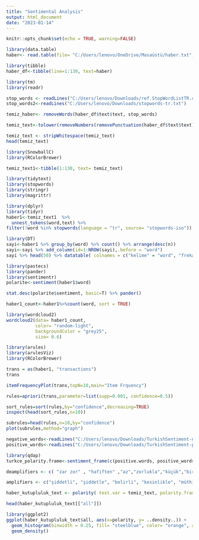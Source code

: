 ---
title: "Sentimental Analysis"
output: html_document
date: "2023-01-14"
---

```{r setup, include=FALSE}
knitr::opts_chunk$set(echo = TRUE, warning=FALSE)
```


```{r}
library(data.table)
haber<- read.table(file= "C:/Users/lenovo/OneDrive/Masaüstü/haber.txt", header = TRUE)
```

```{r}
library(tibble)
haber_df<-tibble(line=1:130, text=haber)
```

```{r}
library(tm)
library(readr)
```

```{r}
stop_words <- readLines("C:/Users/lenovo/Downloads/ref.StopWordListTR.csv")
stop_words2<-readLines("C:/Users/lenovo/Downloads/stopwords-tr.txt")
```

```{r}
temiz_haber<- removeWords(haber_df$text$text, stop_words)
```


```{r}
temiz_text<-tolower(removeNumbers(removePunctuation(haber_df$text$text)))
```

```{r}
temiz_text <- stripWhitespace(temiz_text)
head(temiz_text)
```

```{r}
library(SnowballC)
library(RColorBrewer)
```

```{r}
temiz_text1<-tibble(1:130, text= temiz_text)
```

```{r}
library(tidytext)
library(stopwords)
library(stringr)
library(magrittr)
```

```{r}
library(dplyr)
library(tidyr)
haber1<-temiz_text1  %>%
  unnest_tokens(word,text) %>%
filter(!word %in% stopwords(language = "tr", source= "stopwords-iso"))
```

```{r}
library(DT)
sayi<-haber1 %>% group_by(word) %>% count() %>% arrange(desc(n))
sayi<-sayi %>% add_column(id=1:NROW(sayi),.before = "word")
sayi %>% head(50) %>% datatable( colnames = c("kelime" = "word", "frekans"="n"))
```

```{r}
library(pastecs)
library(pander)
library(sentimentr)
polarite<-sentiment(haber1$word)

stat.desc(polarite$sentiment, basic=T) %>% pander()
```

```{r}
haber1_count<-haber1%>%count(word, sort = TRUE)
```

```{r}
library(wordcloud2)
wordcloud2(data= haber1_count,
           color= "random-light",
           backgroundColor = "grey25",
           size= 0.6)
```

```{r}
library(arules)
library(arulesViz)
library(RColorBrewer)
```

```{r}
trans = as(haber1, "transactions")
trans
```

```{r}
itemFrequencyPlot(trans,topN=10,main="Item Frquency")
```

```{r}
rules=apriori(trans,parameter=list(supp=0.001, confidence=0.5))
```

```{r}
sort_rules=sort(rules,by="confidence",decreasing=TRUE)
inspect(head(sort_rules,n=10))
```

```{r}
subrules=head(rules,n=10,by="confidence")
plot(subrules,method="graph")
```
```{r}
negative_words<-readLines("C:/Users/lenovo/Downloads/TurkishSentiment-negative.txt")
positive_words<-readLines("C:/Users/lenovo/Downloads/TurkishSentiment-positive.txt")
```
```{r}
library(qdap)
turkce_polarity.frame<-sentiment_frame(c(positive.words, positive_words),c(negative.words,negative_words))
```

```{r}
deamplifiers <- c( "zar zor" , "hafiften" ,"az","zorlukla","küçük","bir tek","tek tük", "nadiren", "biraz", "seyrek", "ara sıra", "çok az", "çok küçük")

amplifiers <- c("şiddetli", "şiddetle", "belirli", "kesinlikle", "müthiş bir biçimde", "derinden", "kesin", "muazzam", "çok" , "aşırı" ,"son derece","harika" , "büyük ölçüde", "ağır şekilde" , "ağır", "yüksek" , "büyük ölçüde", "kocaman", "oldukça" , "engin", "son derece" , "hesaplanamaz", "hesapsız" ,"büyük" ,"kitlesel" , "belirli", "özellikle" ,"amaç" ,"kasıtlı olarak", "epeyce", "gerçek" ,"ciddi", "ciddi anlamda" , "önemli" , "önemli ölçüde" , "elbette" , "kesinlikle" , "muazzam", "birçok" , "gerçekten", "bir çok", "daha", "sabahtan beri")
```


```{r}
haber_kutupluluk_text <- polarity( text.var = temiz_text, polarity.frame = turkce_polarity.frame, deamplifiers = deamplifiers, amplifiers = amplifiers, amplifier.weight = 0.8 )
```

```{r}
head(haber_kutupluluk_text[["all"]])
```


```{r}
library(ggplot2)
ggplot(haber_kutupluluk_text$all, aes(x=polarity, y= ..density..)) +
  geom_histogram(binwidth = 0.25, fill= "steelblue", color= "orange", alpha=0.5, size=0.75) +
  geom_density()
```
